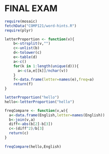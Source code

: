 FINAL EXAM
===========

```r

require(mosaic)
fetchData("COMP121/word-hints.R")
require(plyr)

```

```r

letterProportion <- function(v){ 
    b<-strsplit(v,"")
    c<-unlist(b)
    d<-tolower(c)
    e<-table(d)
    a<-c()
    for(k in 1:length(unique(d))){
      a<-c(a,e[[k]]/nchar(v))
    }
    f<-data.frame(letter=names(e),freq=a)
    return(f)
}

letterProportion("hello")
hello<-letterProportion("hello")
```

```r
freqCompare <- function(v,w){
  a<-data.frame(English,letter=names(English))
  b<-join(v,a)
  diff<-abs(b[2]-b[3])
  c<-(diff^2)/b[3]
  return(c)
}
  
freqCompare(hello,English) 

```













